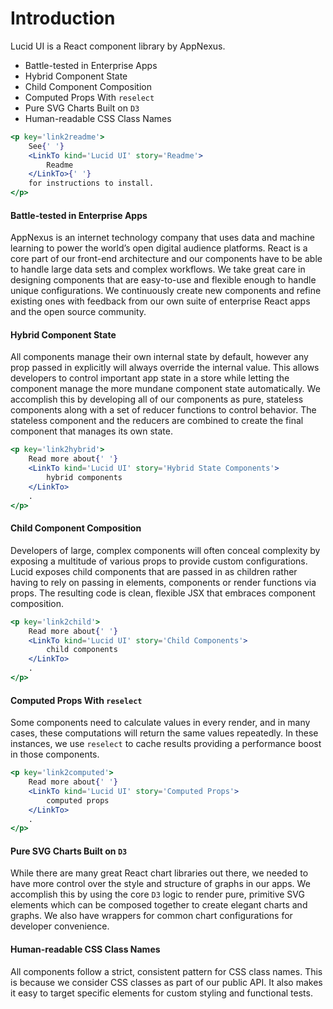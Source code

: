 
<Meta title='Documentation/Introduction' id='documentation-intro' />

# Introduction

Lucid UI is a React component library by AppNexus.

- Battle-tested in Enterprise Apps
- Hybrid Component State
- Child Component Composition
- Computed Props With `reselect`
- Pure SVG Charts Built on `D3`
- Human-readable CSS Class Names

```jsx
<p key='link2readme'>
	See{' '}
	<LinkTo kind='Lucid UI' story='Readme'>
		Readme
	</LinkTo>{' '}
	for instructions to install.
</p>
```

#### Battle-tested in Enterprise Apps

AppNexus is an internet technology company that uses data and machine learning to power the world’s open digital audience platforms.
React is a core part of our front-end architecture and our components have to be able to handle large data sets and complex workflows.
We take great care in designing components that are easy-to-use and flexible enough to handle unique configurations.
We continuously create new components and refine existing ones with feedback from our own suite of enterprise React apps and the open source community.

#### Hybrid Component State

All components manage their own internal state by default, however any prop passed in explicitly will always override the internal value.
This allows developers to control important app state in a store while letting the component manage the more mundane component state automatically.
We accomplish this by developing all of our components as pure, stateless components along with a set of reducer functions to control behavior.
The stateless component and the reducers are combined to create the final component that manages its own state.

```jsx
<p key='link2hybrid'>
	Read more about{' '}
	<LinkTo kind='Lucid UI' story='Hybrid State Components'>
		hybrid components
	</LinkTo>
	.
</p>
```

#### Child Component Composition

Developers of large, complex components will often conceal complexity by exposing a multitude of various props to provide custom configurations.
Lucid exposes child components that are passed in as children rather having to rely on passing in elements, components or render functions via props.
The resulting code is clean, flexible JSX that embraces component composition.

```jsx
<p key='link2child'>
	Read more about{' '}
	<LinkTo kind='Lucid UI' story='Child Components'>
		child components
	</LinkTo>
	.
</p>
```

#### Computed Props With `reselect`

Some components need to calculate values in every render, and in many cases, these computations will return the same values repeatedly.
In these instances, we use `reselect` to cache results providing a performance boost in those components.

```jsx
<p key='link2computed'>
	Read more about{' '}
	<LinkTo kind='Lucid UI' story='Computed Props'>
		computed props
	</LinkTo>
	.
</p>
```

#### Pure SVG Charts Built on `D3`

While there are many great React chart libraries out there, we needed to have more control over the style and structure of graphs in our apps.
We accomplish this by using the core `D3` logic to render pure, primitive SVG elements which can be composed together to create elegant charts and graphs.
We also have wrappers for common chart configurations for developer convenience.

#### Human-readable CSS Class Names

All components follow a strict, consistent pattern for CSS class names. This is because we consider CSS classes as part of our public API.
It also makes it easy to target specific elements for custom styling and functional tests.
